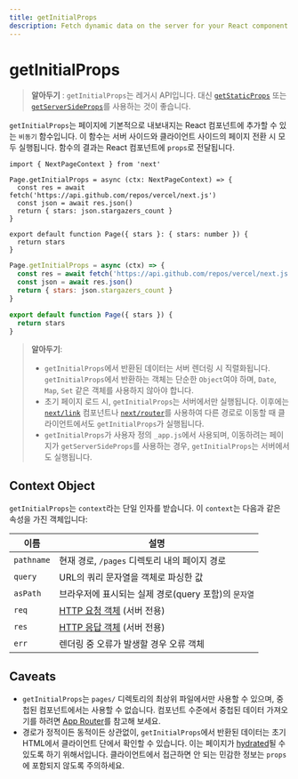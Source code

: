 ```yaml
---
title: getInitialProps
description: Fetch dynamic data on the server for your React component with getInitialProps.
---
```


# getInitialProps

> **알아두기** : `getInitialProps`는 레거시 API입니다. 대신 [`getStaticProps`](/docs/pages/building-your-application/data-fetching/get-static-props) 또는 [`getServerSideProps`](/docs/pages/building-your-application/data-fetching/get-server-side-props)를 사용하는 것이 좋습니다.

`getInitialProps`는 페이지에 기본적으로 내보내지는 React 컴포넌트에 추가할 수 있는 `비동기` 함수입니다. 이 함수는 서버 사이드와 클라이언트 사이드의 페이지 전환 시 모두 실행됩니다. 함수의 결과는 React 컴포넌트에 `props`로 전달됩니다.

```tsx filename="pages/index.tsx" switcher
import { NextPageContext } from 'next'

Page.getInitialProps = async (ctx: NextPageContext) => {
  const res = await fetch('https://api.github.com/repos/vercel/next.js')
  const json = await res.json()
  return { stars: json.stargazers_count }
}

export default function Page({ stars }: { stars: number }) {
  return stars
}
```

```jsx filename="pages/index.js" switcher
Page.getInitialProps = async (ctx) => {
  const res = await fetch('https://api.github.com/repos/vercel/next.js')
  const json = await res.json()
  return { stars: json.stargazers_count }
}

export default function Page({ stars }) {
  return stars
}
```

> **알아두기**:
>
> - `getInitialProps`에서 반환된 데이터는 서버 렌더링 시 직렬화됩니다. `getInitialProps`에서 반환하는 객체는 단순한 `Object`여야 하며, `Date`, `Map`, `Set` 같은 객체를 사용하지 않아야 합니다.
> - 초기 페이지 로드 시, `getInitialProps`는 서버에서만 실행됩니다. 이후에는 [`next/link`](/docs/pages/api-reference/components/link) 컴포넌트나 [`next/router`](/docs/pages/api-reference/functions/use-router)를 사용하여 다른 경로로 이동할 때 클라이언트에서도 `getInitialProps`가 실행됩니다.
> - `getInitialProps`가 사용자 정의 `_app.js`에서 사용되며, 이동하려는 페이지가 `getServerSideProps`를 사용하는 경우, `getInitialProps`는 서버에서도 실행됩니다.

## Context Object

`getInitialProps`는 `context`라는 단일 인자를 받습니다. 이 `context`는 다음과 같은 속성을 가진 객체입니다:

| 이름       | 설명                                                                                           |
| ---------- | ---------------------------------------------------------------------------------------------- |
| `pathname` | 현재 경로, `/pages` 디렉토리 내의 페이지 경로                                                  |
| `query`    | URL의 쿼리 문자열을 객체로 파싱한 값                                                           |
| `asPath`   | 브라우저에 표시되는 실제 경로(query 포함)의 `문자열`                                           |
| `req`      | [HTTP 요청 객체](https://nodejs.org/api/http.html#http_class_http_incomingmessage) (서버 전용) |
| `res`      | [HTTP 응답 객체](https://nodejs.org/api/http.html#http_class_http_serverresponse) (서버 전용)  |
| `err`      | 렌더링 중 오류가 발생할 경우 오류 객체                                                         |

## Caveats

- `getInitialProps`는 `pages/` 디렉토리의 최상위 파일에서만 사용할 수 있으며, 중첩된 컴포넌트에서는 사용할 수 없습니다. 컴포넌트 수준에서 중첩된 데이터 가져오기를 하려면 [App Router](/docs/app/building-your-application/data-fetching)를 참고해 보세요.
- 경로가 정적이든 동적이든 상관없이, `getInitialProps`에서 반환된 데이터는 초기 HTML에서 클라이언트 단에서 확인할 수 있습니다. 이는 페이지가 [hydrated](https://react.dev/reference/react-dom/hydrate)될 수 있도록 하기 위해서입니다. 클라이언트에서 접근하면 안 되는 민감한 정보는 `props`에 포함되지 않도록 주의하세요.
